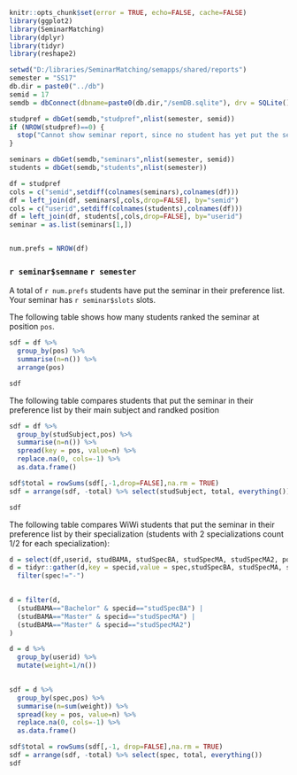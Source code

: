 
```r
knitr::opts_chunk$set(error = TRUE, echo=FALSE, cache=FALSE)
library(ggplot2)
library(SeminarMatching)
library(dplyr)
library(tidyr)
library(reshape2)
```

```r
setwd("D:/libraries/SeminarMatching/semapps/shared/reports")
semester = "SS17"
db.dir = paste0("../db")
semid = 17
semdb = dbConnect(dbname=paste0(db.dir,"/semDB.sqlite"), drv = SQLite())
```

```r
studpref = dbGet(semdb,"studpref",nlist(semester, semid))
if (NROW(studpref)==0) {
  stop("Cannot show seminar report, since no student has yet put the seminar in its preference.",call. = FALSE)
}

seminars = dbGet(semdb,"seminars",nlist(semester, semid))
students = dbGet(semdb,"students",nlist(semester))

df = studpref
cols = c("semid",setdiff(colnames(seminars),colnames(df)))
df = left_join(df, seminars[,cols,drop=FALSE], by="semid")
cols = c("userid",setdiff(colnames(students),colnames(df)))
df = left_join(df, students[,cols,drop=FALSE], by="userid")
seminar = as.list(seminars[1,])


num.prefs = NROW(df)
```

### `r seminar$semname` `r semester`

A total of `r num.prefs` students have put the seminar in their preference list. Your seminar has `r seminar$slots` slots.

The following table shows how many students ranked the seminar at position `pos`.
```r
sdf = df %>%
  group_by(pos) %>% 
  summarise(n=n()) %>%
  arrange(pos)

sdf
```

The following table compares students that put the seminar in their preference list by their main subject and randked position

```r
sdf = df %>%
  group_by(studSubject,pos) %>% 
  summarise(n=n()) %>%
  spread(key = pos, value=n) %>%
  replace.na(0, cols=-1) %>%
  as.data.frame()

sdf$total = rowSums(sdf[,-1,drop=FALSE],na.rm = TRUE)
sdf = arrange(sdf, -total) %>% select(studSubject, total, everything())

sdf
```

The following table compares WiWi students that put the seminar in their preference list by their specialization (students with 2 specializations count 1/2 for each specialization):

```r
d = select(df,userid, studBAMA, studSpecBA, studSpecMA, studSpecMA2, pos)
d = tidyr::gather(d,key = specid,value = spec,studSpecBA, studSpecMA, studSpecMA2) %>%
  filter(spec!="-")
  

d = filter(d, 
  (studBAMA=="Bachelor" & specid=="studSpecBA") | 
  (studBAMA=="Master" & specid=="studSpecMA") |
  (studBAMA=="Master" & specid=="studSpecMA2")
)

d = d %>% 
  group_by(userid) %>%
  mutate(weight=1/n())
  

sdf = d %>%
  group_by(spec,pos) %>% 
  summarise(n=sum(weight)) %>%
  spread(key = pos, value=n) %>%
  replace.na(0, cols=-1) %>%
  as.data.frame()

sdf$total = rowSums(sdf[,-1, drop=FALSE],na.rm = TRUE)
sdf = arrange(sdf, -total) %>% select(spec, total, everything())
sdf
```
